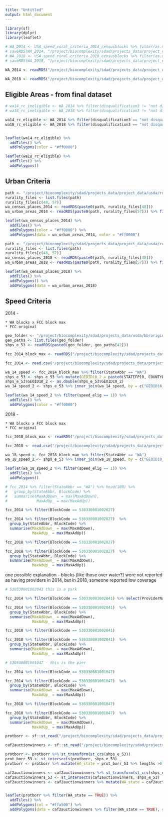 ```yaml
---
title: "Untitled"
output: html_document
---
```


```r
library(sf)
library(dplyr)
library(leaflet)
```


```r

# WA_2014 <- USA_speed_rural_criteria_2014_censusblocks %>% filter(as.numeric(STATEFP10) == 53)
# saveRDS(WA_2014, "/project/biocomplexity/sdad/projects_data/project_data/usda/rural_broadband/working/eligibility_summary_percentages//WA_2014_FULLCRITERIA_final_criteria_eligibility_wArea_21OCT2020.RDS")
# WA_2018 <- USA_speed_rural_criteria_2018_censusblocks %>% filter(as.numeric(STATEFP10) == 53)
# saveRDS(WA_2018, "/project/biocomplexity/sdad/projects_data/project_data/usda/rural_broadband/working/eligibility_summary_percentages//WA_2018_FULLCRITERIA_final_criteria_eligibility_wArea_21OCT2020.RDS")

WA_2014 <- readRDS("/project/biocomplexity/sdad/projects_data/project_data/usda/rural_broadband/working/eligibility_summary_percentages//WA_2014_FULLCRITERIA_final_criteria_eligibility_wArea_21OCT2020.RDS")

WA_2018 <- readRDS("/project/biocomplexity/sdad/projects_data/project_data/usda/rural_broadband/working/eligibility_summary_percentages//WA_2018_FULLCRITERIA_final_criteria_eligibility_wArea_21OCT2020.RDS")
```

## Eligible Areas - from final dataset

```r

# wa14_rc_ineligible <- WA_2014 %>% filter(disqualification3 != "not disqual by speed/rural")
# wa18_rc_ineligible <- WA_2018 %>% filter(disqualification3 != "not disqual by speed/rural")

wa14_rc_eligible <- WA_2014 %>% filter(disqualification3 == "not disqual by speed/rural")
wa18_rc_eligible <- WA_2018 %>% filter(disqualification3 == "not disqual by speed/rural")


leaflet(wa14_rc_eligible) %>%
  addTiles() %>% 
  addPolygons(color = "#ff0000") 

leaflet(wa18_rc_eligible) %>%
  addTiles() %>% 
  addPolygons() 
```

## Urban Criteria

```r
path <- "/project/biocomplexity/sdad/projects_data/project_data/usda/rural_broadband/census_2014_urbanareas_places/"
rurality_files <- list.files(path)
rurality_files[c(48, 57)]
wa_census_places_2014 <- readRDS(paste0(path, rurality_files[48]))
wa_urban_areas_2014 <- readRDS(paste0(path, rurality_files[57])) %>% filter(stringr::str_detect(NAME10, "WA$"))

leaflet(wa_census_places_2014) %>%
  addTiles() %>% 
  addPolygons(color = "#ff0000") %>%
  addPolygons(data = wa_urban_areas_2014, color = "#ff0000")
```


```r
path <- "/project/biocomplexity/sdad/projects_data/project_data/usda/rural_broadband/census_2018_urbanareas_places/"
rurality_files <- list.files(path)
rurality_files[c(48, 57)]
wa_census_places_2018 <- readRDS(paste0(path, rurality_files[48]))
wa_urban_areas_2018 <- readRDS(paste0(path, rurality_files[57])) %>% filter(stringr::str_detect(NAME10, "WA$"))

leaflet(wa_census_places_2018) %>%
  addTiles() %>% 
  addPolygons() %>%
  addPolygons(data = wa_urban_areas_2018)
```

## Speed Criteria

2014 - 

    * WA blocks x FCC block max
    * FCC original 


```r
geo_folder <- "/project/biocomplexity/sdad/projects_data/usda/bb/original/censusblocks/blocks_TIGER2018_sf_RDS/"
geo_paths <- list.files(geo_folder)
shps_e_53 <- readRDS(paste0(geo_folder, geo_paths[42]))

fcc_2014_block_max <- readRDS("/project/biocomplexity/sdad/projects_data/project_data/usda/rural_broadband/fcc_availability/fcc_2014_block_maxspdelig.RDS")
```


```r
fcc_2014 <- read.csv("/project/biocomplexity/sdad/projects_data/project_data/usda/rural_broadband/fcc_availability/fbd_us_without_satellite_dec2014_v3.csv")
```



```r
wa_14_speed <- fcc_2014_block_max %>% filter(StateAbbr == "WA")
shps_e_53 <- shps_e_53 %>% mutate(GEOID10_2 = paste0(STATEFP10, COUNTYFP10, TRACTCE10, BLOCKCE10))
shps_e_53$GEOID10_2 <- as.double(shps_e_53$GEOID10_2)
wa_14_speed_2 <- shps_e_53 %>% inner_join(wa_14_speed, by = c("GEOID10_2" = "BlockCode"))

leaflet(wa_14_speed_2 %>% filter(speed_elig == 1)) %>%
  addTiles() %>% 
  addPolygons(color = "#ff0000") 

```

2018 - 

    * WA blocks x FCC block max
    * FCC original 
    
```r
fcc_2018_block_max <- readRDS("/project/biocomplexity/sdad/projects_data/project_data/usda/rural_broadband/fcc_availability/fcc_2018_block_maxspdelig.RDS")
```

```r
fcc_2018 <- read.csv("/project/biocomplexity/sdad/projects_data/project_data/usda/rural_broadband/fcc_availability/fbd_us_without_satellite_dec2018_v2.csv")
```

```r
wa_18_speed <- fcc_2018_block_max %>% filter(StateAbbr == "WA")
wa_18_speed_2 <- shps_e_53 %>% inner_join(wa_18_speed, by = c("GEOID10_2" = "BlockCode"))

leaflet(wa_18_speed_2 %>% filter(speed_elig == 1)) %>%
  addTiles() %>% 
  addPolygons() 
```

```r
# fcc_2014 %>% filter(StateAbbr == "WA") %>% head(100) %>% 
#   group_by(StateAbbr, BlockCode) %>%
#   summarise(MaxAdDown_ = max(MaxAdDown),
#             MaxAdUp_ = max(MaxAdUp))

fcc_2014 %>% filter(BlockCode == 530330081002027) 

fcc_2014 %>% filter(BlockCode == 530330081002027)  %>% 
  group_by(StateAbbr, BlockCode) %>%
  summarise(MaxAdDown_ = max(MaxAdDown),
            MaxAdUp_ = max(MaxAdUp))

fcc_2018 %>% filter(BlockCode == 530330081002027)

fcc_2018 %>% filter(BlockCode == 530330081002027)  %>% 
  group_by(StateAbbr, BlockCode) %>%
  summarise(MaxAdDown_ = max(MaxAdDown),
            MaxAdUp_ = max(MaxAdUp))
```


one possible explanation - blocks (like those over water?)  were not reported as having providers in 2014, but in 2018, someone reported low coverage

```r
# 530330081002041 this is a park

fcc_2014 %>% filter(BlockCode == 530330081002041) %>% select(ProviderName, )

fcc_2014 %>% filter(BlockCode == 530330081002041)  %>% 
  group_by(StateAbbr, BlockCode) %>%
  summarise(MaxAdDown_ = max(MaxAdDown),
            MaxAdUp_ = max(MaxAdUp))

fcc_2018 %>% filter(BlockCode == 530330081002041)

fcc_2018 %>% filter(BlockCode == 530330081002041)  %>% 
  group_by(StateAbbr, BlockCode) %>%
  summarise(MaxAdDown_ = max(MaxAdDown),
            MaxAdUp_ = max(MaxAdUp))

```

```r
# 530330081001047 - this is the pier

fcc_2014 %>% filter(BlockCode == 530330081001047) 

fcc_2014 %>% filter(BlockCode == 530330081001047)  %>% 
  group_by(StateAbbr, BlockCode) %>%
  summarise(MaxAdDown_ = max(MaxAdDown),
            MaxAdUp_ = max(MaxAdUp))

fcc_2018 %>% filter(BlockCode == 530330081001047)

fcc_2018 %>% filter(BlockCode == 530330081001047)  %>% 
  group_by(StateAbbr, BlockCode) %>%
  summarise(MaxAdDown_ = max(MaxAdDown),
            MaxAdUp_ = max(MaxAdUp))
```



```r
protborr <- sf::st_read("/project/biocomplexity/sdad/projects_data/project_data/usda/rural_broadband/rus_broadband_servicearea/ProtectedBorrowers04222019.shp")

caf2auctionwinners <- sf::st_read("/project/biocomplexity/sdad/projects_data/usda/bb/original/Protected_bb_borrower_service_areas/Auction903_April2019.shp")

protborr <- protborr %>% st_transform(st_crs(shps_e_53))
prot_borr_53 <- st_intersects(protborr, shps_e_53)
protborr <- protborr %>% mutate(WA_state = prot_borr_53 %>% lengths >0)

caf2auctionwinners <- caf2auctionwinners %>% st_transform(st_crs(shps_e_53))
caf2auctionwinners_53 <- st_intersects(caf2auctionwinners, shps_e_53)
caf2auctionwinners <- caf2auctionwinners %>% mutate(WA_state = caf2auctionwinners_53 %>% lengths >0)


leaflet(protborr %>% filter(WA_state == TRUE)) %>%
  addTiles() %>% 
  addPolygons(col = "#ffa500") %>%
  addPolygons(data = caf2auctionwinners %>% filter(WA_state == TRUE), col = "#ffa500")
```




